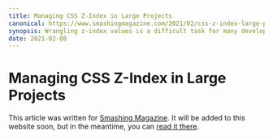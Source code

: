 ```yaml
---
title: Managing CSS Z-Index in Large Projects
canonical: https://www.smashingmagazine.com/2021/02/css-z-index-large-projects/
synopsis: Wrangling z-index values is a difficult task for many developers. Here is an easy-to-implement mini-framework based on existing conventions that brings clarity and confidence to working with z-index.
date: 2021-02-08
---
```


# Managing CSS Z-Index in Large Projects

This article was written for [Smashing Magazine](https://www.smashingmagazine.com). It will be added to this website soon, but in the meantime, you can [read it there](https://www.smashingmagazine.com/2021/02/css-z-index-large-projects/).
